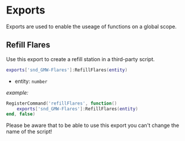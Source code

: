 
# Exports

Exports are used to enable the useage of functions on a global scope.

## Refill Flares
Use this export to create a refill station in a third-party script.

```lua copy
exports['snd_GMW-Flares']:RefillFlares(entity)
```

- entity: `number`

*example:*
```lua copy
RegisterCommand('refillFlares', function()
    exports['snd_GMW-Flares']:RefillFlares(entity)
end, false)
```

<Callout type='warning'>
    Please be aware that to be able to use this export you can't change the name of the script!
</Callout>